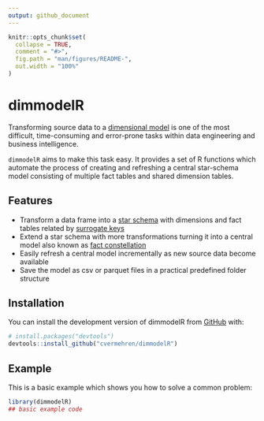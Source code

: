 ```yaml
---
output: github_document
---
```


<!-- README.md is generated from README.Rmd. Please edit that file -->

```r
knitr::opts_chunk$set(
  collapse = TRUE,
  comment = "#>",
  fig.path = "man/figures/README-",
  out.width = "100%"
)
```

# dimmodelR

<!-- badges: start -->
<!-- badges: end -->

Transforming source data to a [dimensional model](https://en.wikipedia.org/wiki/Dimensional_modeling) 
is one of the most difficult, time-consuming and error-prone tasks within data 
engineering and business intelligence. 

`dimmodelR` aims to make this task  easy. It provides a set of R functions which 
automate the process of creating and refreshing a central star-schema model 
consisting of multiple fact tables and shared dimension tables. 


## Features

* Transform a data frame into a [star schema](https://en.wikipedia.org/wiki/Star_schema) 
  with dimensions and fact tables related by [surrogate keys](https://en.wikipedia.org/wiki/Surrogate_key)
* Extend a star schema with more transformations turning it into a central model also known as 
  [fact constellation](https://en.wikipedia.org/wiki/Fact_constellation)
* Easily refresh a central model incrementally as new source data become available
* Save the model as csv or parquet files in a practical predefined folder structure


## Installation

You can install the development version of dimmodelR from [GitHub](https://github.com/) with:

``` r
# install.packages("devtools")
devtools::install_github("cvermehren/dimmodelR")
```

## Example

This is a basic example which shows you how to solve a common problem:

```r
library(dimmodelR)
## basic example code
```

